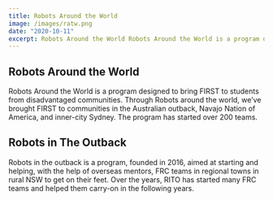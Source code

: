 ```yaml
---
title: Robots Around the World
image: /images/ratw.png
date: "2020-10-11"
excerpt: Robots Around the World Robots Around the World is a program designed to bring FIRST to students from disadvantaged communities. Through Robots aro...
---
```


## Robots Around the World

Robots Around the World is a program designed to bring FIRST to students from disadvantaged communities. Through Robots around the world, we’ve brought FIRST to communities in the Australian outback, Navajo Nation of America, and inner-city Sydney. The program has started over 200 teams.

## Robots in The Outback

Robots in the outback is a program, founded in 2016, aimed at starting and helping, with the help of overseas mentors, FRC teams in regional towns in rural NSW to get on their feet. Over the years, RITO has started many FRC teams and helped them carry-on in the following years.
